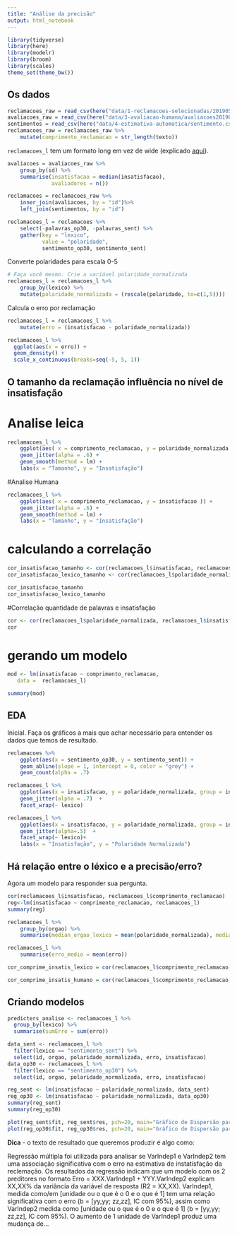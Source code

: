 ```yaml
---
title: "Análise da precisão"
output: html_notebook
---
```


```r
library(tidyverse)
library(here)
library(modelr)
library(broom)
library(scales)
theme_set(theme_bw())
```

## Os dados

```r
reclamacoes_raw = read_csv(here("data/1-reclamacoes-selecionadas/20190515-reclamacoes-selecionadas.csv"))
avaliacoes_raw = read_csv(here("data/3-avaliacao-humana/avaliacoes20190515.csv"), col_names = c("matricula", "id", "insatisfacao"), skip=1)
sentimentos = read_csv(here("data/4-estimativa-automatica/sentimento.csv"))
reclamacoes_raw = reclamacoes_raw %>% 
    mutate(comprimento_reclamacao = str_length(texto))
```

`reclamacoes_l` tem um formato long em vez de wide (explicado [aqui](https://sejdemyr.github.io/r-tutorials/basics/wide-and-long/)).

```r
avaliacoes = avaliacoes_raw %>% 
    group_by(id) %>% 
    summarise(insatisfacao = median(insatisfacao), 
              avaliadores = n())

reclamacoes = reclamacoes_raw %>% 
    inner_join(avaliacoes, by = "id")%>% 
    left_join(sentimentos, by = "id")

reclamacoes_l = reclamacoes %>%  
    select(-palavras_op30, -palavras_sent) %>% 
    gather(key = "lexico", 
           value = "polaridade", 
           sentimento_op30, sentimento_sent)

```

Converte polaridades para escala 0-5

```r
# Faça você mesmo. Crie a variável polaridade_normalizada
reclamacoes_l = reclamacoes_l %>%
    group_by(lexico) %>%
    mutate(polaridade_normalizada = (rescale(polaridade, to=c(1,5))))


```

Calcula o erro por reclamação

```r
reclamacoes_l = reclamacoes_l %>% 
    mutate(erro = (insatisfacao - polaridade_normalizada))

reclamacoes_l %>%
  ggplot(aes(x = erro)) +
  geom_density() +
  scale_x_continuous(breaks=seq(-5, 5, 1))
```


## O tamanho da reclamação influência no nível de insatisfação

# Analise leica
```r
reclamacoes_l %>% 
    ggplot(aes( x = comprimento_reclamacao, y = polaridade_normalizada )) +
    geom_jitter(alpha = .6) + 
    geom_smooth(method = lm) +
    labs(x = "Tamanho", y = "Insatisfação") 

```

#Analise Humana


```r
reclamacoes_l %>% 
    ggplot(aes( x = comprimento_reclamacao, y = insatisfacao )) +
    geom_jitter(alpha = .6) + 
    geom_smooth(method = lm) +
    labs(x = "Tamanho", y = "Insatisfação") 

```

# calculando a correlação

```r
cor_insatisfacao_tamanho <- cor(reclamacoes_l$insatisfacao, reclamacoes_l$comprimento_reclamacao)
cor_insatisfacao_lexico_tamanho <- cor(reclamacoes_l$polaridade_normalizada, reclamacoes_l$comprimento_reclamacao)

cor_insatisfacao_tamanho
cor_insatisfacao_lexico_tamanho
```


#Correlação quantidade de palavras e insatisfação 
```r
cor <- cor(reclamacoes_l$polaridade_normalizada, reclamacoes_l$insatisfacao)
cor

```
 
# gerando um modelo 

```r
mod <- lm(insatisfacao ~ comprimento_reclamacao, 
   data =  reclamacoes_l)

summary(mod)

```




## EDA

Inicial. Faça os gráficos a mais que achar necessário para entender os dados que temos de resultado.

```r
reclamacoes %>% 
    ggplot(aes(x = sentimento_op30, y = sentimento_sent)) + 
    geom_abline(slope = 1, intercept = 0, color = "grey") + 
    geom_count(alpha = .7) 
```

```r
reclamacoes_l %>% 
    ggplot(aes(x = insatisfacao, y = polaridade_normalizada, group = insatisfacao)) + 
    geom_jitter(alpha = .7)  + 
    facet_wrap(~ lexico)

reclamacoes_l %>% 
    ggplot(aes(x = insatisfacao, y = polaridade_normalizada, group = insatisfacao)) + 
    geom_jitter(alpha=.5)  +
    facet_wrap(~ lexico)+
    labs(x = "Insatisfação", y = "Polaridade Normalizada")
```


## Há relação entre o léxico e a precisão/erro?

Agora um modelo para responder sua pergunta.

```r
cor(reclamacoes_l$insatisfacao, reclamacoes_l$comprimento_reclamacao)
reg<-lm(insatisfacao ~ comprimento_reclamacao, reclamacoes_l)
summary(reg)

```

```r
reclamacoes_l %>% 
    group_by(orgao) %>% 
    summarise(median_orgao_lexico = mean(polaridade_normalizada), media_avalicao_humana = mean(insatisfacao), media_pavaras =  mean(palavras))
```
```r
reclamacoes_l %>% 
    summarise(erro_medio = mean(erro))
```

```r

cor_comprime_insatis_lexico = cor(reclamacoes_l$comprimento_reclamacao, reclamacoes_l$polaridade_normalizada)

cor_comprime_insatis_humano = cor(reclamacoes_l$comprimento_reclamacao, reclamacoes_l$insatisfacao)
```

## Criando modelos

```r
predicters_analise <- reclamacoes_l %>% 
  group_by(lexico) %>% 
  summarise(sumErro = sum(erro))

data_sent <- reclamacoes_l %>% 
  filter(lexico == "sentimento_sent") %>% 
  select(id, orgao, polaridade_normalizada, erro, insatisfacao)
data_op30 <- reclamacoes_l %>% 
  filter(lexico == "sentimento_op30") %>% 
  select(id, orgao, polaridade_normalizada, erro, insatisfacao)

reg_sent <- lm(insatisfacao ~ polaridade_normalizada, data_sent)
reg_op30 <- lm(insatisfacao ~ polaridade_normalizada, data_op30)
summary(reg_sent)
summary(reg_op30)

plot(reg_sent$fit, reg_sent$res, pch=20, main="Gráfico de Dispersão para base 1", xlab="Predito", ylab="Residuo")
plot(reg_op30$fit, reg_op30$res, pch=20, main="Gráfico de Dispersão para base 2", xlab="Predito", ylab="Residuo")
```
 


**Dica** - o texto de resultado que queremos produzir é algo como: 

Regressão múltipla foi utilizada para analisar se VarIndep1 e VarIndep2 tem uma associação significativa com o erro na estimativa de instatisfação da reclemação. Os resultados da regressão indicam que um modelo com os 2 preditores no formato Erro = XXX.VarIndep1 + YYY.VarIndep2 explicam XX,XX% da variância da variável de resposta (R2 = XX,XX). VarIndep1, medida como/em     [unidade ou o que é o 0 e o que é 1] tem uma relação significativa com o erro (b = [yy,yy;  zz,zz], IC com 95%), assim como VarIndep2 medida como [unidade ou o que é o 0 e o que é 1] (b = [yy,yy;  zz,zz], IC com 95%). O aumento de 1 unidade de VarIndep1 produz uma mudança de...

